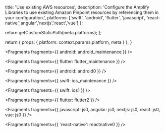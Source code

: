 
  title: 'Use existing AWS resources',
  description:
    'Configure the Amplify Libraries to use existing Amazon Pinpoint resources by referencing them in your configuration.',
  platforms: ['swift', 'android', 'flutter', 'javascript', 'react-native','angular','nextjs','react','vue'] 
};

  return getCustomStaticPath(meta.platforms);
};

  return {
    props: {
      platform: context.params.platform,
      meta
    }
  };
}


<Fragments fragments={{ android: android_maintenance }} />


<Fragments fragments={{ flutter: flutter_maintenance }} />


<Fragments fragments={{ android: android0 }} />


<Fragments fragments={{ swift: ios_maintenance }} />


<Fragments fragments={{ swift: ios1 }} />


<Fragments fragments={{ flutter: flutter2 }} />


<Fragments fragments={{ javascript: js0, angular: js0, nextjs: js0, react: js0, vue: js0 }} />


<Fragments fragments={{ 'react-native': reactnative0 }} />
